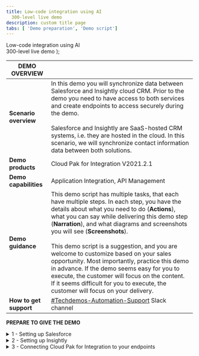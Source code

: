 ```yaml
---
title: Low-code integration using AI
  300-level live demo
description: custom title page
tabs: [ 'Demo preparation', 'Demo script']
---
```


  <span>
    Low-code integration using AI <br /> 300-level live demo
  </span>
);

<span id="top"></span>

| DEMO OVERVIEW |                          |
| --------------------------------------- | ------------------------------------- |
| **Scenario overview** | In this demo you will synchronize data between Salesforce and Insightly cloud CRM. Prior to the demo you need to have access to both services and create endpoints to access securely during the demo. <br/><br/> Salesforce and Insightly are SaaS-hosted CRM systems, i.e. they are hosted in the cloud. In this scenario, we will synchronize contact information data between both solutions.  |
| **Demo products** | Cloud Pak for Integration V2021.2.1 |
| **Demo capabilities** | Application Integration, API Management |
| **Demo guidance** | This demo script has multiple tasks, that each have multiple steps. In each step, you have the details about what you need to do (**Actions**), what you can say while delivering this demo step (**Narration**), and what diagrams and screenshots you will see (**Screenshots**).<br/><br/>This demo script is a suggestion, and you are welcome to customize based on your sales opportunity. Most importantly, practice this demo in advance. If the demo seems easy for you to execute, the customer will focus on the content. If it seems difficult for you to execute, the customer will focus on your delivery. |
| **How to get support** | <a href="https://ibm.enterprise.slack.com/app_redirect?channel=techdemos-automation-support" target="_blank" rel="noreferrer">#Techdemos-Automation-Support</a> Slack channel |

**PREPARE TO GIVE THE DEMO**

<details>

<summary>1 - Setting up Salesforce</summary>
<br/>

Now, let’s set up Salesforce. You will need a developer account to use for testing. You can sign up for a free developer account or use an existing one.

<br/>

1. To get a new account, go to <a href="https://developer.salesforce.com" target="_blank" rel="noreferrer">Salesforce Developers</a>, and click on **Sign Up**.

<br/>

![salesforce-dev-signup](./images/salesforce-dev-signup.png)

<br/>

2. As soon as you have your account, **log in** with your dev admin account.

<br/>

![salesforce-dev-home](./images/salesforce-dev-home.png)

<br/>

3. To get your Salesforce integration URL, click on your **user profile**. The URL text below your Account Name is your login URL. **Copy/paste** it somewhere for later use in this demo.
<br/>

![salesforce-url](./images/salesforce-url.png)

<br/>

4. Next, you need to retrieve a Security Token. For this, click on your **user profile** and select the **Settings** option in the profile panel.
<br/>

![salesforce-settings.png](./images/salesforce-settings.png)

<br/>

5. Under Settings, find and click the Reset **Security Token** option. Then click on **Reset Security Token Button** and it will send the newly generated security token to your email.
<br/>

![salesforce-reset-token](./images/salesforce-reset-token.png)

<br/>

6. Next, you will retrieve the Client ID and Secret. Click the **setup cogwheel** at the top right.

<br/>

![salesforce-setup](./images/salesforce-setup.png)

<br/>

7. On the left navigator, go to **PLATFORM TOOLS > Apps > App Manager**.

<br/>

![salesforce-appmanager](./images/salesforce-appmanager.png)

<br/>

8. Click on the **New Connected App** button.

<br/>

![salesforce-newconnectedapp](./images/salesforce-newconnectedapp.png)

<br/>

9. Enter **App Connect** as Connect App Name. Enter your **admin email** as Contact Email.  Mark **Enable OAuth Settings** and **Enable for Device Flow**. Then select **Access and manage your data (api)** in the Selected OAuth Scopes box. Then click on **Save**.

<br/>

![salesforce-connect-app](./images/salesforce-connect-app.png)

<br/>

10. It may take several minutes for the newly created Connected App to be registered. Once registered, go back to **Apps > Connected Apps > Manage Connected Apps** and note the **Consumer Key** and **Secret**.

<br/>

![salesforce-credentials](./images/salesforce-credentials.png)

<br/>
Great, your Salesforce Dev account is ready, next let's configure the Insightly account.

<br/><br/>

**[Go to top](#top)**

</details>

<details>

<summary>2 - Setting up Insightly</summary>
<br/>


Now, let’s set up Insightly. Insightly is a cloud-based customer relationship management (CRM) and project management solution for managing leads, contacts, organizations, and opportunities.

<br/>

Let's create a Trial account (15 days). Don't worry about this time limitation, after the trial period, you can migrate your trial account to be a free account, with limited users. 

<br/>

1. Go to (https://www.insightly.com/) and click on **TRY CRM FREE**.

<br/>

![prep-insightly-1](./images/prep-insightly-1.png)

<br/>

2. Complete the form with your personal data to create an Insightly free account. **Accept the Terms of Service and Privacy Policy** and click **Create My Account**.

<br/>

![prep-insightly-2](./images/prep-insightly-2.png)

<br/>

3. Confirm your email address. 

<br/>

![prep-insightly-3](./images/prep-insightly-3.png)

<br/>

![prep-insightly-4](./images/prep-insightly-4.png)

<br/>

4. As soon as you confirm your email by clicking the email link, you should see an initial Insightly screen asking basic information about your company. Add some information here, and click **LET'S GO!**

<br/>

![prep-insightly-5](./images/prep-insightly-5.png)

<br/>

5. On the Invite your team dialog, just close the dialog.

<br/>

![prep-insightly-6](./images/prep-insightly-6.png)

<br/>

6. Great! You have an Insightly account. Now, let's get the API Key, to enable APP connect to authenticate when making API calls. Click the profile icon (1) in Insightly and select **User Settings** (2).

<br/>

![prep-insightly-7](./images/prep-insightly-7.png)

<br/>

7. Scroll down to the bottom of the page and copy the **API key**, which is a long string of characters.

<br/>

![prep-insightly-8](./images/prep-insightly-8.png)

<br/>

8. To avoid any issues with your trial expiration date, let's subscribe to a free account. On the top of the page, click **Subscribe Now**.

<br/>

![prep-insightly-9](./images/prep-insightly-9.png)

<br/>

9. On the **Free** plan, click the **Select Plan** button. 

<br/>

![prep-insightly-10](./images/prep-insightly-10.png)

<br/>

10. On the confirmation dialog, click **OK**.

<br/>

![prep-insightly-11](./images/prep-insightly-11.png)

<br/>

Great, your Insightly account is ready. Now let’s configure Cloud Pak for Integration to the services endpoints.

<br/>

**[Go to top](#top)**

</details>

<details>

<summary>3 - Connecting Cloud Pak for Integration to your endpoints</summary>
<br/>

Now, let’s configure our services endpoints in Cloud Pak for Integration.

<br/>

1. Open your **Cloud Pak for Integration** home page. In the **Integrations** area, click on **ace-designer-demo**.

<br/>

![endpoint-home](./images/endpoint-home.png)

<br/>

2. Open the **Catalog**.

<br/>

![endpoint-catalog](./images/endpoint-catalog.png)

<br/>

3. Here you can see a list of the available connectors.

<br/>

![endpoint-connectors](./images/endpoint-connectors.png)

<br/>

4. Search for **Salesforce** and click **Connect**.

<br/>

![endpoint-salesforce-connect](./images/endpoint-salesforce-connect.png)

<br/>

5. Here you need to enter your Salesforce credentials. Insert the login URL into the connector account form as shown below. **IMPORTANT**: You **MUST** enter the **‘https://’** part as well – it won’t work if you just copy/paste from the Salesforce screen.

<br/>

![endpoint-salesforce-login-details](./images/endpoint-salesforce-login-details.png)

<br/>

6. To populate the Password field on the connector account screen you will need to concatenate the Password used to log into the Salesforce account with the Security Token received via email. For example if your Salesforce password is ‘myGreatPassword’ and your Salesforce security token is ‘2325jsdhew4312hs534dh’ then you should enter ‘myGreatPassword2325jsdhew4312hs534dh’ in the password field.

<br/>

![endpoint-salesforce-login-details2](./images/endpoint-salesforce-login-details2.png)

<br/>

7. Use Salesforce’s Consumer Key and Secret as **Client ID** and **Client Secret** respectively as needed in the connector account UI as follows and click **Connect**.

<br/>

![endpoint-salesforce-login-details3](./images/endpoint-salesforce-login-details3.png)

<br/>

8. Now search for **Insightly** and click **Connect**.

<br/>

![prep-insightly-12e](./images/prep-insightly-12.png)

<br/>

9. Paste your **API Key** (1) and in **API Version** keep v3.1 (2). Then click **Connect** (3). 

<br/>

![prep-insightly-13](./images/prep-insightly-13.png)

<br/>

10. Great! Your environment is ready to demo.

<br/>

![prep-insightly-14](./images/prep-insightly-14.png)

<br/>

**[Go to top](#top)**

</details>
